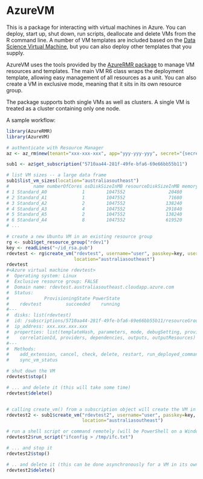 # AzureVM

This is a package for interacting with virtual machines in Azure. You can deploy, start up, shut down, run scripts, deallocate and delete VMs from the R command line. A number of VM templates are included based on the [Data Science Virtual Machine](https://azure.microsoft.com/en-us/services/virtual-machines/data-science-virtual-machines/), but you can also deploy other templates that you supply.

AzureVM uses the tools provided by the [AzureRMR package](https://github.com/hong-revo/AzureRMR) to manage VM resources and templates. The main VM R6 class wraps the deployment template, allowing easy management of all resources as a unit. You can also create a VM in exclusive mode, meaning that it sits in its own resource group.

The package supports both single VMs as well as clusters. A single VM is treated as a cluster containing only one node.

A sample workflow:

```r
library(AzureRMR)
library(AzureVM)

# authenticate with Resource Manager
az <- az_rm$new(tenant="xxx-xxx-xxx", app="yyy-yyy-yyy", secret="{secret goes here}")

sub1 <- az$get_subscription("5710aa44-281f-49fe-bfa6-69e66bb55b11")

# list VM sizes -- a large data frame
sub1$list_vm_sizes(location="australiasoutheast")
#         name numberOfCores osDiskSizeInMB resourceDiskSizeInMB memoryInMB maxDataDiskCount
# 1 Standard_A0             1        1047552                20480        768                1
# 2 Standard_A1             1        1047552                71680       1792                2
# 3 Standard_A2             2        1047552               138240       3584                4
# 4 Standard_A3             4        1047552               291840       7168                8
# 5 Standard_A5             2        1047552               138240      14336                4
# 6 Standard_A4             8        1047552               619520      14336               16
# ...

# create a new Ubuntu VM in an existing resource group
rg <- sub1$get_resource_group("rdev1")
key <- readLines("~/id_rsa.pub")
rdevtest <- rg$create_vm("rdevtest", username="user", passkey=key, userauth_type="key", os="Ubuntu",
                         location="australiasoutheast")
rdevtest
#<Azure virtual machine rdevtest>
#  Operating system: Linux 
#  Exclusive resource group: FALSE
#  Domain name: rdevtest.australiasoutheast.cloudapp.azure.com
#  Status:
#             ProvisioningState PowerState
#    rdevtest         succeeded    running
#---
#  disks: list(rdevtest)
#  id: /subscriptions/5710aa44-281f-49fe-bfa6-69e66bb55b11/resourceGroups/rdev1/providers/Microsoft.Resou ...
#  ip_address: xxx.xxx.xxx.xxx
#  properties: list(templateHash, parameters, mode, debugSetting, provisioningState, timestamp, duration,
#    correlationId, providers, dependencies, outputs, outputResources)
#---
#  Methods:
#    add_extension, cancel, check, delete, restart, run_deployed_command, run_script, start, stop,
#    sync_vm_status

# shut down the VM
rdevtest$stop()

# ... and delete it (this will take some time)
rdevtest$delete()


# calling create_vm() from a subscription object will create the VM in its own resource group
rdevtest2 <- sub1$create_vm("rdevtest2", username="user", passkey=key, userauth_type="key", os="Ubuntu",
                            location="australiasoutheast")

# run a shell script or command remotely (will be PowerShell on a Windows VM)
rdevtest2$run_script("ifconfig > /tmp/ifc.txt")

# ... and stop it
rdevtest2$stop()

# .. and delete it (this can be done asynchronously for a VM in its own group)
rdevtest2$delete()
```

